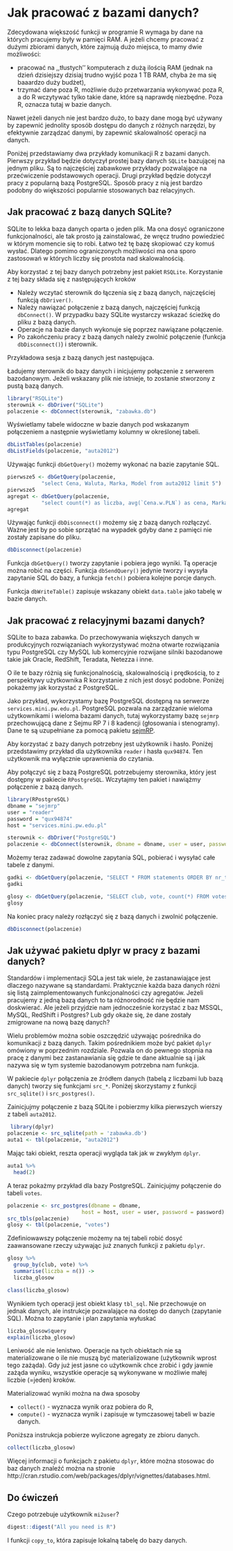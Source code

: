 # Jak pracować z bazami danych?
 
Zdecydowana większość funkcji w programie R wymaga by dane na których pracujemy były w pamięci RAM.
A jeżeli chcemy pracować z dużymi zbiorami danych, które zajmują dużo miejsca, to mamy dwie możliwości:

* pracować na ,,tłustych’’ komputerach z dużą ilością RAM (jednak na dzień dzisiejszy dzisiaj trudno wyjść poza 1 TB RAM, chyba że ma się baaardzo duży budżet),
* trzymać dane poza R, możliwie dużo przetwarzania wykonywać poza R, a do R wczytywać tylko takie dane, które są naprawdę niezbędne. Poza R, oznacza tutaj w bazie danych.

Nawet jeżeli danych nie jest bardzo dużo, to bazy dane mogą być używany by zapewnić jednolity sposób dostępu do danych z różnych narzędzi, by efektywnie zarządzać danymi, by zapewnić skalowalność operacji na danych.

Poniżej przedstawiamy dwa przykłady komunikacji R z bazami danych.
Pierwszy przykład będzie dotyczył prostej bazy danych `SQLite` bazującej na jednym pliku. Są to najczęściej zabawkowe przykłady pozwalające na przećwiczenie podstawowych operacji. Drugi przykład będzie dotyczył pracy z popularną bazą PostgreSQL. Sposób pracy z nią jest bardzo podobny do większości popularnie stosowanych baz relacyjnych.

## Jak pracować z bazą danych SQLite?

SQLite to lekka baza danych oparta o jeden plik. Ma ona dosyć ograniczone funkcjonalności, ale tak prosto ją zainstalować, że wręcz trudno powiedzieć w którym momencie się to robi. Łatwo też tę bazę skopiować czy komuś wysłać. Dlatego pomimo ograniczonych możliwości ma ona sporo zastosowań w których liczby się prostota nad skalowalnością.

Aby korzystać z tej bazy danych potrzebny jest pakiet `RSQLite`.
Korzystanie z tej bazy składa się z następujących kroków

* Należy wczytać sterownik do łączenia się z bazą danych, najczęściej funkcją `dbDriver()`.
* Należy nawiązać połączenie z bazą danych, najczęściej funkcją `dbConnect()`. W przypadku bazy SQLite wystarczy wskazać ścieżkę do pliku z bazą danych.
* Operacje na bazie danych wykonuje się poprzez nawiązane połączenie.
* Po zakończeniu pracy z bazą danych należy zwolnić połączenie (funkcja `dbDisconnect()`) i sterownik.

Przykładowa sesja z bazą danych jest następująca.

Ładujemy sterownik do bazy danych i inicjujemy połączenie z serwerem bazodanowym. Jeżeli wskazany plik nie istnieje, to zostanie stworzony z pustą bazą danych.

```r
library("RSQLite")
sterownik <- dbDriver("SQLite")
polaczenie <- dbConnect(sterownik, "zabawka.db")
```

Wyświetlamy tabele widoczne w bazie danych pod wskazanym połączeniem a następnie wyświetlamy kolumny w określonej tabeli.

```r
dbListTables(polaczenie)
dbListFields(polaczenie, "auta2012")
```

Używając funkcji `dbGetQuery()` możemy wykonać na bazie zapytanie SQL.

```r
pierwsze5 <- dbGetQuery(polaczenie, 
           "select Cena, Waluta, Marka, Model from auta2012 limit 5")
pierwsze5
agregat <- dbGetQuery(polaczenie, 
           "select count(*) as liczba, avg(`Cena.w.PLN`) as cena, Marka from auta2012 group by Marka limit 10")
agregat
```

Używając funkcji `dbDisconnect()` możemy się z bazą danych rozłączyć. Ważne jest by po sobie sprzątać na wypadek gdyby dane z pamięci nie zostały zapisane do pliku.

```r
dbDisconnect(polaczenie)
```

Funkcja `dbGetQuery()` tworzy zapytanie i pobiera jego wyniki. Tą operacje można robić na części. Funkcja `dbSendQuery()` jedynie tworzy i wysyła zapytanie SQL do bazy, a funkcja `fetch()` pobiera kolejne porcje danych.

Funkcja `dbWriteTable()` zapisuje wskazany obiekt `data.table` jako tabelę w bazie danych.


## Jak pracować z relacyjnymi bazami danych?

SQLite to baza zabawka. Do przechowywania większych danych w produkcyjnych rozwiązaniach wykorzystywać można otwarte rozwiązania typu PostgreSQL czy MySQL lub komercyjnie rozwijane silniki bazodanowe takie jak Oracle, RedShift, Teradata, Netezza i inne.

O ile te bazy różnią się funkcjonalnością, skalowalnością i prędkością, to z perspektywy użytkownika R korzystanie z nich jest dosyć podobne. Poniżej pokażemy jak korzystać z PostgreSQL.

Jako przykład, wykorzystamy bazę PostgreSQL dostępną na serwerze `services.mini.pw.edu.pl`. PostgreSQL pozwala na zarządzanie wieloma użytkownikami i wieloma bazami danych, tutaj wykorzystamy bazę `sejmrp` przechowującą dane z Sejmu RP 7 i 8 kadencji (głosowania i stenogramy). Dane te są uzupełniane za pomocą pakietu  [sejmRP](https://github.com/mi2-warsaw/sejmRP).

Aby korzystać z bazy danych potrzebny jest użytkownik i hasło. Poniżej przedstawimy przykład dla użytkownika `reader` i hasła `qux94874`. Ten użytkownik ma wyłącznie uprawnienia do czytania.

Aby połączyć się z bazą PostgreSQL potrzebujemy sterownika, który jest dostępny w pakiecie `RPostgreSQL`. Wczytajmy ten pakiet i nawiążmy połączenie z bazą danych.

```r
library(RPostgreSQL)
dbname = "sejmrp"
user = "reader"
password = "qux94874"
host = "services.mini.pw.edu.pl"

sterownik <- dbDriver("PostgreSQL")
polaczenie <- dbConnect(sterownik, dbname = dbname, user = user, password = password, host = host)
```

Możemy teraz zadawać dowolne zapytania SQL, pobierać i wysyłać całe tabele z danymi.

```r
gadki <- dbGetQuery(polaczenie, "SELECT * FROM statements ORDER BY nr_term_of_office, id_statement limit 1")
gadki

glosy <- dbGetQuery(polaczenie, "SELECT club, vote, count(*) FROM votes GROUP BY club, vote limit 12")
glosy  
```

Na koniec pracy należy rozłączyć się z bazą danych i zwolnić połączenie. 
  
```r
dbDisconnect(polaczenie)
```


## Jak używać pakietu dplyr w pracy z bazami danych?

Standardów i implementacji SQLa jest tak wiele, że zastanawiające jest dlaczego nazywane są standardami. Praktycznie każda baza danych różni się listą zaimplementowanych funkcjonalności czy agregatów. Jeżeli pracujemy z jedną bazą danych to ta różnorodność nie będzie nam doskwierać. Ale jeżeli przyjdzie nam jednocześnie korzystać z baz MSSQL, MySQL, RedShift i Postgres? Lub gdy okaże się, że dane zostały zmigrowane na nową bazę danych?

Wielu problemów można sobie oszczędzić używając pośrednika do komunikacji z bazą danych. Takim pośrednikiem może być pakiet `dplyr` omówiony w poprzednim rozdziale.
Pozwala on do pewnego stopnia na pracę z danymi bez zastanawiania się gdzie te dane aktualnie są i jak nazywa się w tym systemie bazodanowym potrzebna nam funkcja.

W pakiecie `dplyr` połączenia ze źródłem danych (tabelą z liczbami lub bazą danych) tworzy się funkcjami `src_*`. 
Poniżej skorzystamy z funkcji `src_sqlite()` i `src_postgres()`.


Zainicjujmy połączenie z bazą SQLite i pobierzmy kilka pierwszych wierszy z tabeli `auta2012`.

```r
 library(dplyr)
polaczenie <- src_sqlite(path = 'zabawka.db')
auta1 <- tbl(polaczenie, "auta2012")
```

Mając taki obiekt, reszta operacji wygląda tak jak w zwykłym `dplyr`.

```r
auta1 %>% 
  head(2)
```

A teraz pokażmy przykład dla bazy PostgreSQL. Zainicjujmy połączenie do tabeli `votes`.

```r
polaczenie <- src_postgres(dbname = dbname, 
                        host = host, user = user, password = password)
src_tbls(polaczenie)
glosy <- tbl(polaczenie, "votes")
```

Zdefiniowawszy połączenie możemy na tej tabeli robić dosyć zaawansowane rzeczy używając już znanych funkcji z pakietu `dplyr`.

```r
glosy %>% 
  group_by(club, vote) %>% 
  summarise(liczba = n()) ->
  liczba_glosow

class(liczba_glosow)
```

Wynikiem tych operacji jest obiekt klasy `tbl_sql`. Nie przechowuje on jednak danych, ale instrukcje pozwalające na dostęp do danych (zapytanie SQL). Można to zapytanie i plan zapytania wyłuskać

```r
liczba_glosow$query
explain(liczba_glosow)
```


Leniwość ale nie lenistwo. Operacje na tych obiektach nie są materializowane o ile nie muszą być materializowane (użytkownik wprost tego zażąda). Gdy już jest jasne co użytkownik chce zrobić i gdy jawnie zażąda wyniku, wszystkie operacje są wykonywane w możliwie małej liczbie (=jeden) kroków.

Materializować wyniki można na dwa sposoby

* `collect()` - wyznacza wynik oraz pobiera do R,
* `compute()` - wyznacza wynik i zapisuje w tymczasowej tabeli w bazie danych.

Poniższa instrukcja pobierze wyliczone agregaty ze zbioru danych.

```r
collect(liczba_glosow)
```

Więcej informacji o funkcjach z pakietu `dplyr`, które można stosowac do baz danych znaleźć można na stronie http://cran.rstudio.com/web/packages/dplyr/vignettes/databases.html.

## Do ćwiczeń

Czego potrzebuje użytkownik `mi2user`?

```r
digest::digest("All you need is R")
```

I funkcji `copy_to`, która zapisuje lokalną tabelę do bazy danych.
